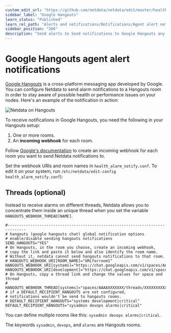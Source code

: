 ```yaml
---
custom_edit_url: "https://github.com/netdata/netdata/edit/master/health/notifications/hangouts/README.md"
sidebar_label: "Google Hangouts"
learn_status: "Published"
learn_rel_path: "Alerts and notifications/Notifications/Agent alert notifications"
sidebar_position: "266"
description: "Send alerts to Send notifications to Google Hangouts any time an anomaly or performance issue strikes a node in your infrastructure."
---
```



# Google Hangouts agent alert notifications

[Google Hangouts](https://hangouts.google.com/) is a cross-platform messaging app developed by Google. You can configure
Netdata to send alarm notifications to a Hangouts room in order to stay aware of possible health or performance issues
on your nodes. Here's an example of the notification in action:

![Netdata on Hangouts](https://user-images.githubusercontent.com/1153921/66427166-47de6900-e9c8-11e9-8322-b4b03f084dc1.png)

To receive notifications in Google Hangouts, you need the following in your Hangouts setup:

1.   One or more rooms.
2.   An **incoming webhook** for each room.

Follow [Google's documentation](https://developers.google.com/hangouts/chat/how-tos/webhooks) to create an incoming
webhook for each room you want to send Netdata notifications to.

Set the webhook URIs and room names in `health_alarm_notify.conf`. To edit it on your system, run
`/etc/netdata/edit-config health_alarm_notify.conf`):

## Threads (optional)

Instead to receive alarms on different threads, Netdata allows you to concentrate them inside an unique thread when you
set the variable `HANGOUTS_WEBHOOK_THREAD[NAME]`.

```
#------------------------------------------------------------------------------
# hangouts (google hangouts chat) global notification options
# enable/disable sending hangouts notifications
SEND_HANGOUTS="YES"
# On Hangouts, in the room you choose, create an incoming webhook,
# copy the link and paste it below and also identify the room name.
# Without it, netdata cannot send hangouts notifications to that room.
# HANGOUTS_WEBHOOK_URI[ROOM_NAME]="URLforroom1"
HANGOUTS_WEBHOOK_URI[systems]="https://chat.googleapis.com/v1/spaces/AAAAXXXXXXX/..."
HANGOUTS_WEBHOOK_URI[development]="https://chat.googleapis.com/v1/spaces/AAAAYYYYY/..."
# On Hangouts, copy a thread link and change the values for space and thread
# HANGOUTS_WEBHOOK_THREAD[systems]="spaces/AAAAXXXXXXX/threads/XXXXXXXXXXX"
# if a DEFAULT_RECIPIENT_HANGOUTS are not configured,
# notifications wouldn't be send to hangouts rooms.
# DEFAULT_RECIPIENT_HANGOUTS="systems development|critical"
DEFAULT_RECIPIENT_HANGOUTS="sysadmin devops alarms|critical"
```

You can define multiple rooms like this: `sysadmin devops alarms|critical`.

The keywords `sysadmin`, `devops`, and `alarms` are Hangouts rooms.


